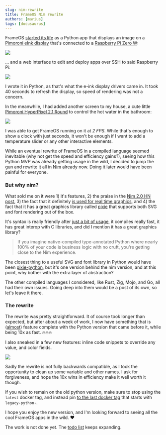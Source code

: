 ```yaml
---
slug: nim-rewrite
title: FrameOS Nim rewrite
authors: [marius]
tags: [docusaurus]
---
```


FrameOS [started its life](/blog/why-frameos) as a Python app that displays an image on a
[Pimoroni eInk display](https://shop.pimoroni.com/products/inky-impression-5-7?variant=32298701324371) that's connected to a
[Raspberry Pi Zero W](https://amzn.to/3TLIKB7):

![](./_img/16-wall.jpg)

... and a web interface to edit and deploy apps over SSH to said Raspberry Pi:

![](./_img/walkhtrough.gif)

I wrote it in Python, as that's what the e-ink display drivers came in. It took 40 seconds to refresh the display, so
speed of rendering was not a concern.

In the meanwhile, I had added another screen to my house, a cute little [Pimoroni
HyperPixel 2.1 Round](https://shop.pimoroni.com/products/hyperpixel-round?variant=39381081882707) to control the hot water in the bathroom:

![](./_img/bathroom.jpg)

I was able to get FrameOS running on it at *2 FPS*. While that's enough to show a clock with just seconds, it won't be enough
if I want to add a temperature slider or any other interactive elements.

While an eventual rewrite of FrameOS in a compiled language seemed inevitable (why not get the speed and efficiency gains?),
seeing how this Python MVP was already getting usage in the wild, I decided to jump the gun and rewrite it all in [Nim](https://nim-lang.org/)
already now. Doing it later would have been painful for everyone.

### But why nim?

What sold me on it were 1) it's features, 2) the praise in the [Nim 2.0 HN post](https://news.ycombinator.com/item?id=36955806),
3) the fact that it definitely [is used for real time graphics](https://github.com/jmgomez/NimForUE), and 4) the fact that it has
a great graphics library called [pixie](https://github.com/treeform/pixie/) that supports both SVG and font rendering out of the box.

It's syntax is really friendly after [just a bit of usage](https://learnxinyminutes.com/docs/nim/), it compiles really fast,
it has great interop with C libraries, and did I mention it has a great graphics library?

> If you imagine native-compiled type-annotated Python where nearly 100% of your code is business logic with no cruft, you're getting close to the Nim experience.

The closest thing to a useful SVG and font library in Python would have been [pixie-python](https://github.com/treeform/pixie-python),
but it's one version behind the nim version, and at this point, why bother with the extra layer of abstraction?

The other compiled languages I considered, like Rust, Zig, Mojo, and Go, all had their own issues. Going deep into them would
be a post of its own, so let's leave it there.

### The rewrite

The rewrite was pretty straightforward. It of course took longer than expected, but after about a week of work, I now have something
that is ([almost](https://github.com/FrameOS/frameos/issues/1)) feature complete with the Python version that came before it,
while being 10x as fast. :fire::fire::fire:

I also sneaked in a few new features: inline code snippets to override any value, and color fields.

![](./_img/nim-vannituba2.png)

Sadly the rewrite is not fully backwards compatible, as I took the opportunity to clean up some variable and other names.
I ask for forgiveness, and hope the 10x wins in efficiency make it well worth it though.

If you wish to remain on the old python version, make sure to stop using the `latest` docker tag, and
instead pin [to the last docker tag](https://hub.docker.com/r/frameos/frameos/tags?page=1&ordering=last_updated&name=legacy-python-)
that starts with `legacy-python-`.

I hope you enjoy the new version, and I'm looking forward to seeing all the cool FrameOS apps in the wild. :heart:

The work is not done yet. The [todo list](https://github.com/FrameOS/frameos/issues/1) keeps expanding.